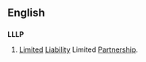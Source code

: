 ==English==

==={{initialism}}===
'''LLLP'''

# {{law}} [[limited|Limited]] [[liability|Liability]] Limited [[partnership|Partnership]].